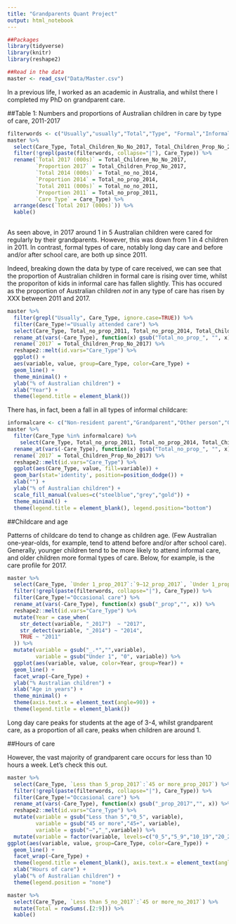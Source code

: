 ```yaml
---
title: "Grandparents Quant Project"
output: html_notebook
---
```



```r
##Packages
library(tidyverse)
library(knitr)
library(reshape2)
```

```r
##Read in the data
master <- read_csv("Data/Master.csv")
```

In a previous life, I worked as an academic in Australia, and whilst there I completed my PhD on grandparent care.


##Table 1: Numbers and proportions of Australian children in care by type of care, 2011-2017

```r
filterwords <- c("Usually","usually","Total","Type", "Formal","Informal")
master %>%
  select(Care_Type, Total_Children_No_No_2017, Total_Children_Prop_No_2017, Total_no_no_2014, Total_no_prop_2014, Total_no_no_2011, Total_no_prop_2011) %>%
  filter(!grepl(paste(filterwords, collapse="|"), Care_Type)) %>%
  rename(`Total 2017 (000s)` = Total_Children_No_No_2017,
         `Proportion 2017` = Total_Children_Prop_No_2017,
         `Total 2014 (000s)` = Total_no_no_2014,
         `Proportion 2014` = Total_no_prop_2014,
         `Total 2011 (000s)` = Total_no_no_2011,
         `Proportion 2011` = Total_no_prop_2011,
         `Care Type` = Care_Type) %>%
  arrange(desc(`Total 2017 (000s)`)) %>%
  kable()
  
```

As seen above, in 2017 around 1 in 5 Australian children were cared for regularly by their grandparents. However, this was down from 1 in 4 children in 2011. In contrast, formal types of care, notably long day care and before and/or after school care, are both up since 2011.

Indeed, breaking down the data by type of care received, we can see that the proportion of Australian children in formal care is rising over time, whilst the proporiton of kids in informal care has fallen slightly. This has occured as the proportion of Australian children _not_ in any type of care has risen by XXX between 2011 and 2017.

```r
master %>%
  filter(grepl("Usually", Care_Type, ignore.case=TRUE)) %>%
  filter(Care_Type!="Usually attended care") %>%
  select(Care_Type, Total_no_prop_2011, Total_no_prop_2014, Total_Children_Prop_No_2017) %>%
  rename_at(vars(-Care_Type), function(x) gsub("Total_no_prop_", "", x)) %>%
  rename(`2017` = Total_Children_Prop_No_2017) %>%
  reshape2::melt(id.vars="Care_Type") %>%
  ggplot() +
  aes(variable, value, group=Care_Type, color=Care_Type) +
  geom_line() +
  theme_minimal() +
  ylab("% of Australian children") +
  xlab("Year") +
  theme(legend.title = element_blank())
```

There has, in fact, been a fall in all types of informal childcare:

```r
informalcare <- c("Non-resident parent","Grandparent","Other person","Other relative")
master %>%
  filter(Care_Type %in% informalcare) %>%
    select(Care_Type, Total_no_prop_2011, Total_no_prop_2014, Total_Children_Prop_No_2017) %>%
  rename_at(vars(-Care_Type), function(x) gsub("Total_no_prop_", "", x)) %>%
  rename(`2017` = Total_Children_Prop_No_2017) %>%
  reshape2::melt(id.vars="Care_Type") %>%
  ggplot(aes(Care_Type, value, fill=variable)) +
  geom_bar(stat='identity', position=position_dodge()) +
  xlab("") +
  ylab("% of Australian children") +
  scale_fill_manual(values=c("steelblue","grey","gold")) +
  theme_minimal() +
  theme(legend.title = element_blank(), legend.position="bottom")
```

##Childcare and age

Patterns of childcare do tend to change as children age. (Few Australian one-year-olds, for example, tend to attend before and/or after school care). Generally, younger children tend to be more likely to attend informal care, and older children more formal types of care. Below, for example, is the care profile for 2017.

```r
master %>%
  select(Care_Type, `Under 1_prop_2017`:`9–12_prop_2017`, `Under 1_prop_2014`: `9–12_prop_2014`, `Under 1_prop_2011`:`9–12_prop_2011`) %>%
  filter(!grepl(paste(filterwords, collapse="|"), Care_Type)) %>%
  filter(Care_Type!="Occasional care") %>%
  rename_at(vars(-Care_Type), function(x) gsub("_prop","", x)) %>%
  reshape2::melt(id.vars="Care_Type") %>%
  mutate(Year = case_when(
    str_detect(variable, "_2017")  ~ "2017",
    str_detect(variable, "_2014") ~ "2014",
    TRUE ~ "2011"
  )) %>%
  mutate(variable = gsub("_.*","",variable),
         variable = gsub("Under 1", "0", variable)) %>%
  ggplot(aes(variable, value, color=Year, group=Year)) +
  geom_line() +
  facet_wrap(~Care_Type) +
  ylab("% Australian children") +
  xlab("Age in years") +
  theme_minimal() +
  theme(axis.text.x = element_text(angle=90)) +
  theme(legend.title = element_blank())
```

Long day care peaks for students at the age of 3-4, whilst grandparent care, as a proportion of all care, peaks when children are around 1. 

##Hours of care

However, the vast majority of grandparent care occurs for less than 10 hours a week. Let's check this out.

```r
master %>%
  select(Care_Type, `Less than 5_prop_2017`:`45 or more_prop_2017`) %>%
  filter(!grepl(paste(filterwords, collapse="|"), Care_Type)) %>%
  filter(Care_Type!="Occasional care") %>%
  rename_at(vars(-Care_Type), function(x) gsub("_prop_2017","", x)) %>%
  reshape2::melt(id.vars="Care_Type") %>%
  mutate(variable = gsub("Less than 5","0_5", variable),
         variable = gsub("45 or more","45+", variable),
         variable = gsub("–","_",variable)) %>%
  mutate(variable = factor(variable, levels=c("0_5","5_9","10_19","20_29","30_34","35_39","40_44","45+"))) %>%
ggplot(aes(variable, value, group=Care_Type, color=Care_Type)) +
  geom_line() +
  facet_wrap(~Care_Type) +
  theme(legend.title = element_blank(), axis.text.x = element_text(angle=90)) +
  xlab("Hours of care") +
  ylab("% of Australian children") +
  theme(legend.position = "none")
```

```r
master %>%
  select(Care_Type, `Less than 5_no_2017`:`45 or more_no_2017`) %>%
  mutate(Total = rowSums(.[2:9])) %>%
  kable()
  
```


















